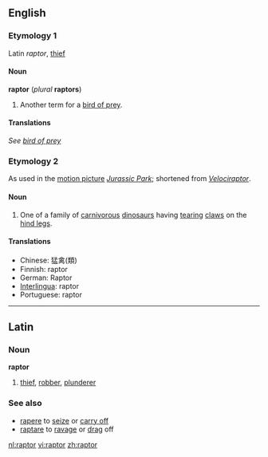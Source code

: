 ==English==
=== Etymology 1===
Latin ''raptor'', [[thief]]

====Noun====
'''raptor''' (''plural'' '''raptors''')

#Another term for a [[bird of prey]].

====Translations====
''See [[bird of prey]]''

===Etymology 2===
As used in the [[motion picture]] ''[[w:Jurassic Park|Jurassic Park]]''; shortened from ''[[Velociraptor]]''.

====Noun====

#One of a family of [[carnivorous]] [[dinosaur]]s having [[tear]]ing [[claw]]s on the [[hind leg]]s.

====Translations====
*Chinese: 猛禽(類)
*Finnish: raptor
*German: Raptor
*[[Interlingua]]: raptor
*Portuguese: raptor

----

==Latin==
===Noun===
'''raptor'''
# [[thief]], [[robber]], [[plunderer]]
===See also===
*[[rapere]] to [[seize]] or [[carry off]]
*[[raptare]] to [[ravage]] or [[drag]] off

[[nl:raptor]]
[[vi:raptor]]
[[zh:raptor]]